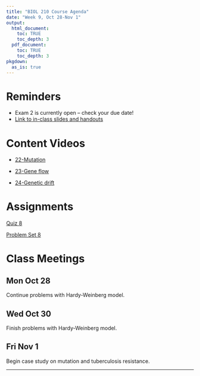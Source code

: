 ```yaml
---
title: "BIOL 210 Course Agenda"
date: "Week 9, Oct 28-Nov 1"
output: 
  html_document:
    toc: TRUE
    toc_depth: 3
  pdf_document:
    toc: TRUE
    toc_depth: 3
pkgdown:
  as_is: true
---
```


# Reminders

* Exam 2 is currently open -- check your due date!
* [Link to in-class slides and handouts](https://drive.google.com/drive/folders/17Fm-yEXqtlvGJfFaw6WqywIScW_eZ8m_?usp=drive_link)


# Content Videos

* [22-Mutation](https://drive.google.com/drive/folders/1y7C8hpHev8ZOQKz9FEz9Y94z1Z_d6e6i?usp=drive_link)

* [23-Gene flow](https://drive.google.com/drive/folders/1y8WU6b_MGTWYLZMbeIgJk_IaWRYFtRVP?usp=drive_link)

* [24-Genetic drift](https://drive.google.com/drive/folders/1y9EuxzUNNCt0Dle-hwZofwlKfyd2mpRU?usp=drive_link)

# Assignments

[Quiz 8](https://docs.google.com/forms/d/e/1FAIpQLSex43fzpiJ9AkVFMBerrgbnmkuwhAzIPZgEgWY8yljhbb4v4Q/viewform?usp=sf_link)

[Problem Set 8](ps8.html)

# Class Meetings

## Mon Oct 28

Continue problems with Hardy-Weinberg model.

## Wed Oct 30

Finish problems with Hardy-Weinberg model.

## Fri Nov 1

Begin case study on mutation and tuberculosis resistance.
<br>

------------------------------------------------------------------------
